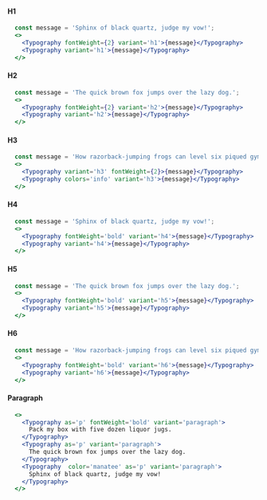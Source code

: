 #### H1
```jsx
  const message = 'Sphinx of black quartz, judge my vow!';
  <>
    <Typography fontWeight={2} variant='h1'>{message}</Typography>
    <Typography variant='h1'>{message}</Typography>
  </>
```
#### H2
```jsx
  const message = 'The quick brown fox jumps over the lazy dog.';
  <>
    <Typography fontWeight={2} variant='h2'>{message}</Typography>
    <Typography variant='h2'>{message}</Typography>
  </>
```
#### H3
```jsx
  const message = 'How razorback-jumping frogs can level six piqued gymnasts!';
  <>
    <Typography variant='h3' fontWeight={2}>{message}</Typography>
    <Typography colors='info' variant='h3'>{message}</Typography>
  </>
```

#### H4
```jsx
  const message = 'Sphinx of black quartz, judge my vow!';
  <>
    <Typography fontWeight='bold' variant='h4'>{message}</Typography>
    <Typography variant='h4'>{message}</Typography>
  </>
```

#### H5
```jsx
  const message = 'The quick brown fox jumps over the lazy dog.';
  <>
    <Typography fontWeight='bold' variant='h5'>{message}</Typography>
    <Typography variant='h5'>{message}</Typography>
  </>
```

#### H6
```jsx
  const message = 'How razorback-jumping frogs can level six piqued gymnasts!';
  <>
    <Typography fontWeight='bold' variant='h6'>{message}</Typography>
    <Typography variant='h6'>{message}</Typography>
  </>
```

#### Paragraph
```jsx
  <>
    <Typography as='p' fontWeight='bold' variant='paragraph'>
      Pack my box with five dozen liquor jugs.
    </Typography>
    <Typography as='p' variant='paragraph'>
      The quick brown fox jumps over the lazy dog.
    </Typography>
    <Typography  color='manatee' as='p' variant='paragraph'>
      Sphinx of black quartz, judge my vow!
    </Typography>
  </>
  
```